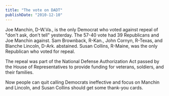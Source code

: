 ```yaml
---
title: "The vote on DADT"
publishDate: "2010-12-10"
---
```


Joe Manchin, D-W.Va., is the only Democrat who voted against repeal of "don't ask, don't tell" yesterday. The 57-40 vote had 39 Republicans and Joe Manchin against. Sam Brownback, R-Kan., John Cornyn, R-Texas, and Blanche Lincoln, D-Ark. abstained. Susan Collins, R-Maine, was the only Republican who voted for repeal.

The repeal was part of the National Defense Authorization Act passed by the House of Representatives to provide funding for veterans, soldiers, and their families.

Now people can quit calling Democrats ineffective and focus on Manchin and Lincoln, and Susan Collins should get some thank-you cards.

